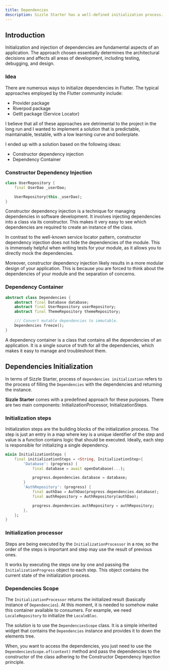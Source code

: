 ```yaml
---
title: Dependencies
description: Sizzle Starter has a well-defined initialization process. This guide will help you understand it.
---
```


## Introduction

Initialization and injection of dependencies are fundamental aspects of an application.
The approach chosen essentially determines the architectural decisions and affects
all areas of development, including testing, debugging, and design.

### Idea

There are numerous ways to initialize dependencies in Flutter.
The typical approaches employed by the Flutter community include:

- Provider package
- Riverpod package
- GetIt package (Service Locator)

I believe that all of these approaches are detrimental to the project
in the long run and I wanted to implement a solution that is predictable,
maintainable, testable, with a low learning curve and boilerplate.

I ended up with a solution based on the following ideas:

- Constructor dependency injection
- Dependency Container

### Constructor Dependency Injection

```dart
class UserRepository {
    final UserDao _userDao;

    UserRepository(this._userDao);
}
```

Constructor dependency injection is a technique for managing dependencies
in software development. It involves injecting dependencies into
a class via its constructor. This makes it very easy to see which dependencies
are required to create an instance of the class.

In contrast to the well-known service locator pattern, constructor dependency
injection does not hide the dependencies of the module. This is immensely helpful
when writing tests for your module, as it allows you to directly mock the dependencies.

Moreover, constructor dependency injection likely results in a more modular
design of your application. This is because you are forced to think about the
dependencies of your module and the separation of concerns.

### Dependency Container

```dart
abstract class Dependencies {
    abstract final Database database;
    abstract final UserRepository userRepository;
    abstract final ThemeRepository themeRepository;

    /// Convert mutable dependencies to immutable.
    Dependencies freeze();
}
```

A dependency container is a class that contains all the dependencies of an application.
It is a single source of truth for all the dependencies, which makes it easy to
manage and troubleshoot them.

## Dependencies Initialization

In terms of Sizzle Starter, process of `dependencies initialization` refers to
the process of filling the `Dependencies` with the dependencies and
returning the instance.

**Sizzle Starter** comes with a predefined approach for these purposes.
There are two main components: InitializationProcessor, InitializationSteps.

### Initialization steps

Initialization steps are the building blocks of the initialization process.
The step is just an entry in a map where key is a unique identifier of the step
and value is a function contains logic that should be executed.
Ideally, each step is responsible for initializing a single dependency.

```dart
mixin InitializationSteps {
    final initializationSteps = <String, InitializationStep>{
        'Database': (progress) {
            final database = await openDatabase(...);

            progress.dependencies.database = database;
        }
        'AuthRepository': (progress) {
            final authDao = AuthDao(progress.dependencies.database);
            final authRepository = AuthRepository(authDao);

            progress.dependencies.authRepository = authRepository;
        },
    };
}
```

### Initialization processor

Steps are being executed by the `InitializationProcessor` in a row, so
the order of the steps is important and step may use the result
of previous ones.

It works by executing the steps one by one and passing the `InitializationProgress`
object to each step. This object contains the current state of the
initialization process.

### Dependencies Scope

The `InitializationProcessor` returns the initialized result
(basically instance of `Dependencies`). At this moment,
it is needed to somehow make this container available to consumers.
For example, we need `LocaleRepository` to initialize the `LocaleBloc`.

The solution is to use the `DependenciesScope` class. It is a simple
inherited widget that contains the `Dependencies` instance and
provides it to down the elements tree.

When, you want to access the dependencies, you just need to use the
`DependenciesScope.of(context)` method and pass the dependencies to the
constructor of the class adhering to the Constructor Dependency Injection
principle.
